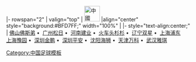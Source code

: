 <noinclude>{{fb start}}</noinclude>
{{fb inner start}}
|- rowspan="2"
| valign="top" | [[File:Flag of the People's Republic of China.svg|42px|中國]] 
|align="center" style="background:#BFD7FF;" width="100%" | {{Tnavbar-header|'''[[1997年中國足球甲B聯賽|1997年]][[中國足球甲B聯賽]]'''|甲B1997}}
{{fb inner end}}
{{fb inner start}} 
|- style="text-align:center;"
|
[[佛山佛斯弟足球俱樂部|佛山佛斯弟]]&nbsp;•&nbsp;
[[广州松日足球俱樂部|广州松日]]&nbsp;•&nbsp;
[[河南建业足球俱樂部|河南建业]]&nbsp;•&nbsp;
[[火车头足球俱樂部|火车头杉杉]]&nbsp;•&nbsp;
[[辽宁足球俱樂部|辽宁双星]]&nbsp;•&nbsp;
[[陕西宝荣浐灞足球俱乐部|上海浦东]]
<br>
[[上海豫园足球俱樂部|上海豫园]]&nbsp;•&nbsp;
[[云南红塔足球俱樂部|深圳金鹏]]&nbsp;•&nbsp;
[[深圳足球俱乐部|深圳平安]]&nbsp;•&nbsp;
[[长沙金德足球俱乐部|沈阳海狮]]&nbsp;•&nbsp;
[[天津万科足球俱樂部|天津万科]]&nbsp;•&nbsp;
[[湖北武汉职业足球俱樂部|武汉雅琪]]
{{fb inner end}}<noinclude>
{{fb end}}
{{using fb}}
</noinclude>
<noinclude>[[Category:中国足球模板]]</noinclude>